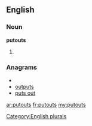 ==English==

===Noun===
'''putouts'''

# {{plural of|[[putout]]}}

===Anagrams===
* {{alphagram|opsttuu}}
* [[outputs#English|outputs]]
* [[puts out#English|puts out]]

[[Category:English plurals]]

[[ar:putouts]]
[[fr:putouts]]
[[my:putouts]]